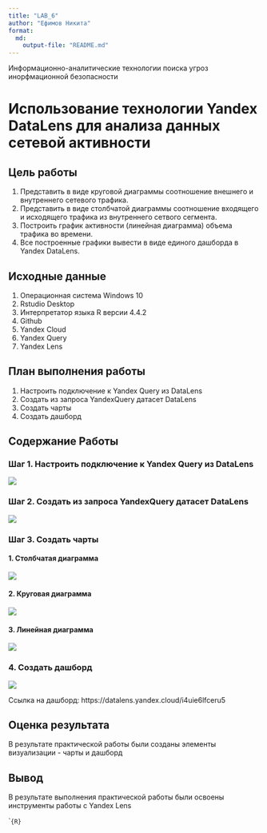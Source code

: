 ```yaml
---
title: "LAB_6"
author: "Ефимов Никита"
format:
  md:
    output-file: "README.md"
---
```


Информационно-аналитические технологии поиска угроз инорфмационной безопасности

# Использование технологии Yandex DataLens для анализа данных сетевой активности

## Цель работы

1. Представить в виде круговой диаграммы соотношение внешнего и внутреннего сетевого трафика.
2. Представить в виде столбчатой диаграммы соотношение входящего и исходящего трафика из внутреннего сетвого сегмента.
3. Построить график активности (линейная диаграмма) объема трафика во времени.
4. Все построенные графики вывести в виде единого дашборда в Yandex DataLens.

## Исходные данные

1.  Операционная система Windows 10
2.  Rstudio Desktop
3.  Интерпретатор языка R версии 4.4.2
4.  Github
5.  Yandex Cloud
6.  Yandex Query
7.  Yandex Lens

## План выполнения работы

1.  Настроить подключение к Yandex Query из DataLens
2.  Создать из запроса YandexQuery датасет DataLens
3.  Создать чарты
4.  Создать дашборд

## Содержание Работы

### Шаг 1. Настроить подключение к Yandex Query из DataLens

![](./Images/1.png)

### Шаг 2. Создать из запроса YandexQuery датасет DataLens

![](./Images/2.png)

### Шаг 3. Создать чарты

#### 1. Столбчатая диаграмма

![](./Images/3.png)

#### 2. Круговая диаграмма

![](./Images/4.png)

#### 3. Линейная диаграмма

![](./Images/5.png)

### 4. Создать дашборд

![](./Images/6.png)

Ссылка на дашборд: https://datalens.yandex.cloud/i4uie6lfceru5

## Оценка результата

В результате практической работы были созданы элементы визуализации - чарты и дашборд

## Вывод

В результате выполнения практической работы были освоены инструменты работы с Yandex Lens

```{R}``